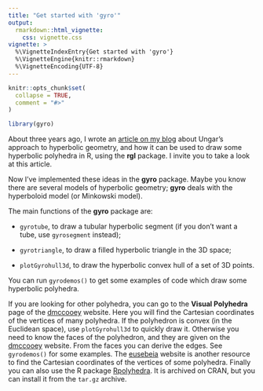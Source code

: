 ---
title: "Get started with 'gyro'"
output: 
  rmarkdown::html_vignette:
    css: vignette.css
vignette: >
  %\VignetteIndexEntry{Get started with 'gyro'}
  %\VignetteEngine{knitr::rmarkdown}
  %\VignetteEncoding{UTF-8}
---

```{r, include = FALSE}
knitr::opts_chunk$set(
  collapse = TRUE,
  comment = "#>"
)
```

```{r setup}
library(gyro)
```


About three years ago, I wrote an 
[article on my blog](https://laustep.github.io/stlahblog/posts/hyperbolicPolyhedra.html) 
about Ungar's approach to hyperbolic geometry, and how it can be used to draw 
some hyperbolic polyhedra in R, using the **rgl** package. I invite you to take 
a look at this article.

Now I've implemented these ideas in the **gyro** package. Maybe you know there 
are several models of hyperbolic geometry; **gyro** deals with the hyperboloid 
model (or Minkowski model). 

The main functions of the **gyro** package are:

- `gyrotube`, to draw a tubular hyperbolic segment (if you don't want a tube, 
use `gyrosegment` instead);

- `gyrotriangle`, to draw a filled hyperbolic triangle in the 3D space;

- `plotGyrohull3d`, to draw the hyperbolic convex hull of a set of 3D points.

You can run `gyrodemos()` to get some examples of code which draw some 
hyperbolic polyhedra.

If you are looking for other polyhedra, you can go to the **Visual Polyhedra** 
page of the [dmccooey](http://dmccooey.com/polyhedra/index.html) website. Here 
you will find the Cartesian coordinates of the vertices of many polyhedra. If 
the polyhedron is convex (in the Euclidean space), use `plotGyrohull3d` to 
quickly draw it. Otherwise you need to know the faces of the polyhedron, and 
they are given on the [dmccooey](http://dmccooey.com/polyhedra/index.html) 
website. From the faces you can derive the edges. See `gyrodemos()` for some 
examples. The [eusebeia](http://eusebeia.dyndns.org/4d/index) website is 
another resource to find the Cartesian coordinates of the vertices of some 
polyhedra. Finally you can also use the R package 
[Rpolyhedra](https://cran.r-project.org/web/packages/Rpolyhedra/index.html). 
It is archived on CRAN, but you can install it from the `tar.gz` archive.


